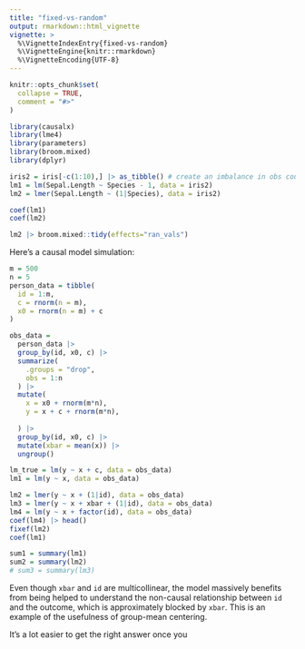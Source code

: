 ```yaml
---
title: "fixed-vs-random"
output: rmarkdown::html_vignette
vignette: >
  %\VignetteIndexEntry{fixed-vs-random}
  %\VignetteEngine{knitr::rmarkdown}
  %\VignetteEncoding{UTF-8}
---
```


```r
knitr::opts_chunk$set(
  collapse = TRUE,
  comment = "#>"
)
```

```r
library(causalx)
library(lme4)
library(parameters)
library(broom.mixed)
library(dplyr)
```


```r
iris2 = iris[-c(1:10),] |> as_tibble() # create an imbalance in obs counts by species
lm1 = lm(Sepal.Length ~ Species - 1, data = iris2)
lm2 = lmer(Sepal.Length ~ (1|Species), data = iris2)

coef(lm1)
coef(lm2)

lm2 |> broom.mixed::tidy(effects="ran_vals")
```

Here's a causal model simulation:

```r
m = 500
n = 5
person_data = tibble(
  id = 1:m,
  c = rnorm(n = m),
  x0 = rnorm(n = m) + c
)

obs_data = 
  person_data |> 
  group_by(id, x0, c) |> 
  summarize(
    .groups = "drop",
    obs = 1:n
  ) |> 
  mutate(
    x = x0 + rnorm(m*n),
    y = x + c + rnorm(m*n),
    
  ) |> 
  group_by(id, x0, c) |> 
  mutate(xbar = mean(x)) |> 
  ungroup()

lm_true = lm(y ~ x + c, data = obs_data)
lm1 = lm(y ~ x, data = obs_data)

lm2 = lmer(y ~ x + (1|id), data = obs_data)
lm3 = lmer(y ~ x + xbar + (1|id), data = obs_data)
lm4 = lm(y ~ x + factor(id), data = obs_data)
coef(lm4) |> head()
fixef(lm2)
coef(lm1)

sum1 = summary(lm1)
sum2 = summary(lm2)
# sum3 = summary(lm3)

```

Even though `xbar` and `id` are multicollinear, the model massively benefits from being helped to understand the non-causal relationship between `id` and the outcome, which is approximately blocked by `xbar`. This is an example of the usefulness of group-mean centering.


It's a lot easier to get the right answer once you 
